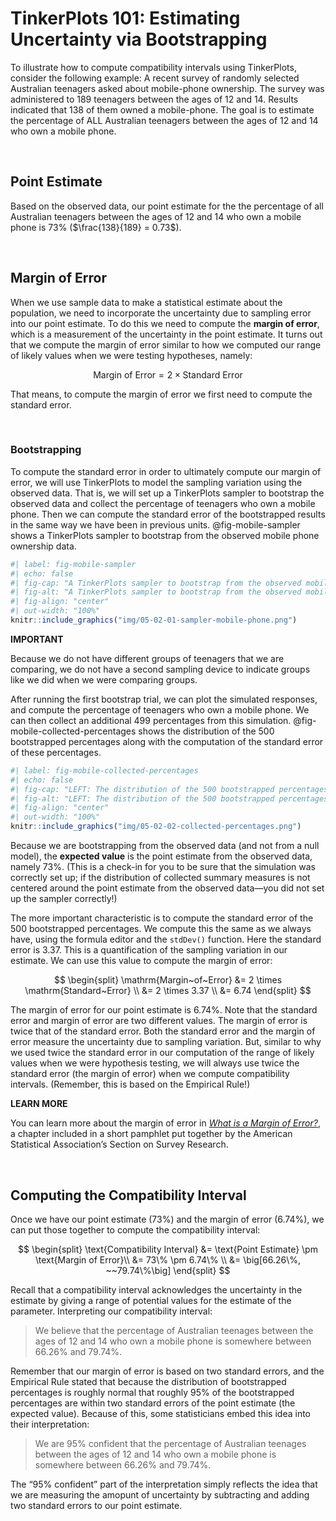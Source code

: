 # TinkerPlots 101: Estimating Uncertainty via Bootstrapping {-}


To illustrate how to compute compatibility intervals using TinkerPlots, consider the following example: A recent survey of randomly selected Australian teenagers asked about mobile-phone ownership. The survey was administered to 189 teenagers between the ages of 12 and 14. Results indicated that 138 of them owned a mobile-phone. The goal is to estimate the percentage of ALL Australian teenagers between the ages of 12 and 14 who own a mobile phone.

<br />


## Point Estimate

Based on the observed data, our point estimate for the the percentage of all Australian teenagers between the ages of 12 and 14 who own a mobile phone is 73% ($\frac{138}{189} = 0.73$). 


<br />


## Margin of Error

When we use sample data to make a statistical estimate about the population, we need to incorporate the uncertainty due to sampling error into our point estimate. To do this we need to compute the **margin of error**, which is a measurement of the uncertainty in the point estimate. It turns out that we compute the margin of error similar to how we computed our range of likely values when we were testing hypotheses, namely: 

$$
\mathrm{Margin~of~Error} = 2 \times \mathrm{Standard~Error}
$$

That means, to compute the margin of error we first need to compute the standard error.  

<br />


### Bootstrapping

To compute the standard error in order to ultimately compute our margin of error, we will use TinkerPlots to model the sampling variation using the observed data. That is, we will set up a TinkerPlots sampler to bootstrap the observed data and collect the percentage of teenagers who own a mobile phone. Then we can compute the standard error of the bootstrapped results in the same way we have been in previous units. @fig-mobile-sampler shows a TinkerPlots sampler to bootstrap from the observed mobile phone ownership data.

```r
#| label: fig-mobile-sampler
#| echo: false
#| fig-cap: "A TinkerPlots sampler to bootstrap from the observed mobile phone ownership data. The repeat value of 189 reflects the sample size. The sampling device reflects the responses in the observed data, namely 138 teenagers who own a mobile phone and 51 that do not own a mobile phone. To bootstrap, the sampling device is also set to sample with replacement, which models the sampling variation in the summary measure."
#| fig-alt: "A TinkerPlots sampler to bootstrap from the observed mobile phone ownership data. The repeat value of 189 reflects the sample size. The sampling device reflects the responses in the observed data, namely 138 teenagers who own a mobile phone and 51 that do not own a mobile phone. To bootstrap, the sampling device is also set to sample with replacement, which models the sampling variation in the summary measure."
#| fig-align: "center"
#| out-width: "100%"
knitr::include_graphics("img/05-02-01-sampler-mobile-phone.png")
```

:::protip
**IMPORTANT**

Because we do not have different groups of teenagers that we are comparing, we do not have a second sampling device to indicate groups like we did when we were comparing groups.
:::

After running the first bootstrap trial, we can plot the simulated responses, and compute the percentage of teenagers who own a mobile phone. We can then collect an additional 499 percentages from this simulation. @fig-mobile-collected-percentages shows the distribution of the 500 bootstrapped percentages along with the computation of the standard error of these percentages.


```r
#| label: fig-mobile-collected-percentages
#| echo: false
#| fig-cap: "LEFT: The distribution of the 500 bootstrapped percentages from the simulation. This plot should be centered around the point estimate from the observed data. RIGHT: The case table of the 500 collected percentages and the computed standard error."
#| fig-alt: "LEFT: The distribution of the 500 bootstrapped percentages from the simulation. This plot should be centered around the point estimate from the observed data. RIGHT: The case table of the 500 collected percentages and the computed standard error."
#| fig-align: "center"
#| out-width: "100%"
knitr::include_graphics("img/05-02-02-collected-percentages.png")
```

Because we are bootstrapping from the observed data (and not from a null model), the **expected value** is the point estimate from the observed data, namely 73%. (This is a check-in for you to be sure that the simulation was correctly set up; if the distribution of collected summary measures is not centered around the point estimate from the observed data---you did not set up the sampler correctly!) 

The more important characteristic is to compute the standard error of the 500 bootstrapped percentages. We compute this the same as we always have, using the formula editor and the `stdDev()` function. Here the standard error is 3.37. This is a quantification of the sampling variation in our estimate. We can use this value to compute the margin of error:

$$
\begin{split}
\mathrm{Margin~of~Error} &= 2 \times \mathrm{Standard~Error} \\
&= 2 \times 3.37 \\
&= 6.74
\end{split}
$$

The margin of error for our point estimate is 6.74%. Note that the standard error and margin of error are two different values. The margin of error is twice that of the standard error. Both the standard error and the margin of error measure the uncertainty due to sampling variation. But, similar to why we used twice the standard error in our computation of the range of likely values when we were hypothesis testing, we will always use twice the standard error (the margin of error) when we compute compatibility intervals. (Remember, this is based on the Empirical Rule!) 


:::protip
**LEARN MORE**

You can learn more about the margin of error in [*What is a Margin of Error?*]((http://www.prm.nau.edu/prm447/asa%20brochures/margin.pdf)), a chapter included in a short pamphlet put together by the American Statistical Association’s Section on Survey Research. 
:::

<br />


## Computing the Compatibility Interval

Once we have our point estimate (73%) and the margin of error (6.74%), we can put those together to compute the compatibility interval:

$$
\begin{split}
\text{Compatibility Interval} &= \text{Point Estimate} \pm \text{Margin of Error}\\
&= 73\% \pm 6.74\% \\
&= \big[66.26\%, ~~79.74\%\big]
\end{split}
$$

Recall that a compatibility interval acknowledges the uncertainty in the estimate by giving a range of potential values for the estimate of the parameter. Interpreting our compatibility interval:

> We believe that the percentage of Australian teenages between the ages of 12 and 14 who own a mobile phone is somewhere between 66.26% and 79.74%.


Remember that our margin of error is based on two standard errors, and the Empirical Rule stated that because the distribution of bootstrapped percentages is roughly normal that roughly 95% of the bootstrapped percentages are within two standard errors of the point estimate (the expected value). Because of this, some statisticians embed this idea into their interpretation:

> We are 95% confident that the percentage of Australian teenages between the ages of 12 and 14 who own a mobile phone is somewhere between 66.26% and 79.74%.


The "95% confident" part of the interpretation simply reflects the idea that we are measuring the amopunt of uncertainty by subtracting and adding two standard errors to our point estimate.


<br />


